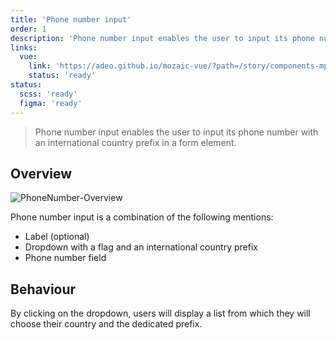 ```yaml
---
title: 'Phone number input'
order: 1
description: 'Phone number input enables the user to input its phone number with an international country prefix in a form element.'
links:
  vue:
    link: 'https://adeo.github.io/mozaic-vue/?path=/story/components-mphonenumber'
    status: 'ready'
status:
  scss: 'ready'
  figma: 'ready'
---
```


> Phone number input enables the user to input its phone number with an international country prefix in a form element.

<Story id="form-phone-number-input--default" />

## Overview

![PhoneNumber-Overview](PhoneNumber-Overview.png)

Phone number input is a combination of the following mentions:

- Label (optional)
- Dropdown with a flag and an international country prefix
- Phone number field

## Behaviour

By clicking on the dropdown, users will display a list from which they will choose their country and the dedicated prefix.

<Story id="form-phone-number-input--opened" height="320" />
